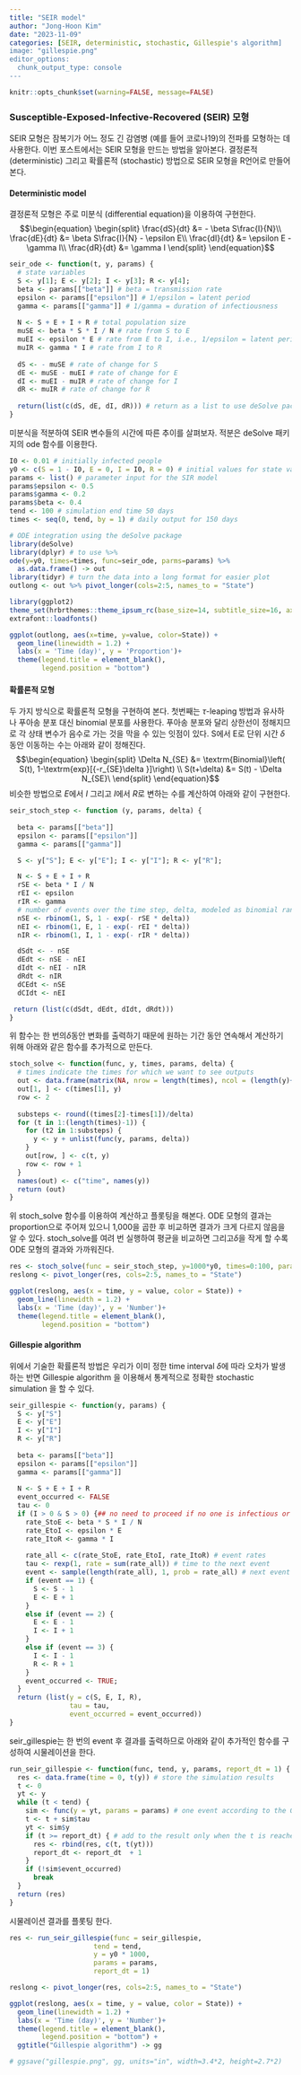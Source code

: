 ```yaml
---
title: "SEIR model"
author: "Jong-Hoon Kim"
date: "2023-11-09"
categories: [SEIR, deterministic, stochastic, Gillespie's algorithm]
image: "gillespie.png"
editor_options: 
  chunk_output_type: console
---
```


```r
knitr::opts_chunk$set(warning=FALSE, message=FALSE) 
```

### Susceptible-Exposed-Infective-Recovered (SEIR) 모형

SEIR 모형은 잠복기가 어느 정도 긴 감염병 (예를 들어 코로나19)의 전파를 모형하는 데 사용한다. 이번 포스트에서는 SEIR 모형을 만드는 방법을 알아본다. 결정론적 (deterministic) 그리고 확률론적 (stochastic) 방법으로 SEIR 모형을 R언어로 만들어 본다. 

#### Deterministic model

결정론적 모형은 주로 미분식 (differential equation)을 이용하여 구현한다. 
$$\begin{equation} \begin{split}  \frac{dS}{dt} &= - \beta S\frac{I}{N}\\ \frac{dE}{dt} &= \beta S\frac{I}{N} - \epsilon E\\ \frac{dI}{dt} &= \epsilon E - \gamma I\\ \frac{dR}{dt} &= \gamma I \end{split} \end{equation}$$

```r
seir_ode <- function(t, y, params) {
  # state variables 
  S <- y[1]; E <- y[2]; I <- y[3]; R <- y[4];
  beta <- params[["beta"]] # beta = transmission rate
  epsilon <- params[["epsilon"]] # 1/epsilon = latent period
  gamma <- params[["gamma"]] # 1/gamma = duration of infectiousness
  
  N <- S + E + I + R # total population size
  muSE <- beta * S * I / N # rate from S to E
  muEI <- epsilon * E # rate from E to I, i.e., 1/epsilon = latent period
  muIR <- gamma * I # rate from I to R
  
  dS <- - muSE # rate of change for S
  dE <- muSE - muEI # rate of change for E
  dI <- muEI - muIR # rate of change for I
  dR <- muIR # rate of change for R
  
  return(list(c(dS, dE, dI, dR))) # return as a list to use deSolve package
}
```

미분식을 적분하여 SEIR 변수들의 시간에 따른 추이를 살펴보자. 적분은 deSolve 패키지의 ode 함수를 이용한다. 
```r
I0 <- 0.01 # initially infected people
y0 <- c(S = 1 - I0, E = 0, I = I0, R = 0) # initial values for state variables
params <- list() # parameter input for the SIR model
params$epsilon <- 0.5
params$gamma <- 0.2
params$beta <- 0.4  
tend <- 100 # simulation end time 50 days
times <- seq(0, tend, by = 1) # daily output for 150 days

# ODE integration using the deSolve package
library(deSolve)
library(dplyr) # to use %>%
ode(y=y0, times=times, func=seir_ode, parms=params) %>%
  as.data.frame() -> out
library(tidyr) # turn the data into a long format for easier plot
outlong <- out %>% pivot_longer(cols=2:5, names_to = "State")

library(ggplot2)
theme_set(hrbrthemes::theme_ipsum_rc(base_size=14, subtitle_size=16, axis_title_size=12))
extrafont::loadfonts()

ggplot(outlong, aes(x=time, y=value, color=State)) +
  geom_line(linewidth = 1.2) +
  labs(x = 'Time (day)', y = 'Proportion')+
  theme(legend.title = element_blank(),
        legend.position = "bottom") 
```


#### 확률론적 모형

두 가지 방식으로 확률론적 모형을 구현하여 본다. 첫번째는  $\tau$-leaping 방법과 유사하나 푸아송 분포 대신 binomial 분포를 사용한다. 푸아송 분포와 달리 상한선이 정해지므로 각 상태 변수가 음수로 가는 것을 막을 수 있는 잇점이 있다.  S에서 E로 단위 시간 $\delta$ 동안 이동하는 수는 아래와 같이 정해진다. 
$$\begin{equation} \begin{split}  \Delta N_{SE} &= \textrm{Binomial}\left( S(t), 1-\textrm{exp}[{-r_{SE}\delta }]\right) \\ S(t+\delta) &= S(t) - \Delta N_{SE}\ \end{split} \end{equation}$$
비슷한 방법으로  $E$에서 $I$ 그리고 $I$에서  $R$로 변하는 수를 계산하여 아래와 같이 구현한다. 

```r
seir_stoch_step <- function (y, params, delta) {
  
  beta <- params[["beta"]]
  epsilon <- params[["epsilon"]]
  gamma <- params[["gamma"]] 

  S <- y["S"]; E <- y["E"]; I <- y["I"]; R <- y["R"];

  N <- S + E + I + R
  rSE <- beta * I / N
  rEI <- epsilon
  rIR <- gamma
  # number of events over the time step, delta, modeled as binomial random variable		
  nSE <- rbinom(1, S, 1 - exp(- rSE * delta))
  nEI <- rbinom(1, E, 1 - exp(- rEI * delta))
  nIR <- rbinom(1, I, 1 - exp(- rIR * delta))

  dSdt <- - nSE
  dEdt <- nSE - nEI
  dIdt <- nEI - nIR
  dRdt <- nIR
  dCEdt <- nSE
  dCIdt <- nEI

 return (list(c(dSdt, dEdt, dIdt, dRdt)))
}
```

위 함수는 한 번의$\delta$동안 변화를 출력하기 때문에 원하는 기간 동안 연속해서 계산하기 위해 아래와 같은 함수를 추가적으로 만든다.

```r
stoch_solve <- function(func, y, times, params, delta) {
  # times indicate the times for which we want to see outputs
  out <- data.frame(matrix(NA, nrow = length(times), ncol = (length(y)+1)))
  out[1, ] <- c(times[1], y)
  row <- 2
  
  substeps <- round((times[2]-times[1])/delta)
  for (t in 1:(length(times)-1)) {
    for (t2 in 1:substeps) {
      y <- y + unlist(func(y, params, delta))
    }
    out[row, ] <- c(t, y)
    row <- row + 1
  }
  names(out) <- c("time", names(y))
  return (out)
}
```

위 stoch_solve 함수를 이용하여 계산하고 플롯팅을 해본다. ODE 모형의 결과는 proportion으로 주어져 있으니 1,000을 곱한 후 비교하면 결과가 크게 다르지 않음을 알 수 있다.  stoch_solve를 여려 번 실행하여 평균을 비교하면 그리고$\delta$을 작게 할 수록 ODE 모형의 결과와 가까워진다.


```r
res <- stoch_solve(func = seir_stoch_step, y=1000*y0, times=0:100, params = params, delta=0.2)
reslong <- pivot_longer(res, cols=2:5, names_to = "State")

ggplot(reslong, aes(x = time, y = value, color = State)) +
  geom_line(linewidth = 1.2) +
  labs(x = 'Time (day)', y = 'Number')+
  theme(legend.title = element_blank(),
        legend.position = "bottom") 
```


#### Gillespie algorithm

위에서 기술한 확률론적 방법은 우리가 이미 정한 time interval $\delta$에 따라 오차가 발생하는 반면 Gillespie algorithm 을 이용해서 통계적으로 정확한 stochastic simulation 을 할 수 있다.
```r
seir_gillespie <- function(y, params) {
  S <- y["S"]
  E <- y["E"]
  I <- y["I"]
  R <- y["R"]
  
  beta <- params[["beta"]]
  epsilon <- params[["epsilon"]]
  gamma <- params[["gamma"]]
  
  N <- S + E + I + R
  event_occurred <- FALSE
  tau <- 0
  if (I > 0 & S > 0) {## no need to proceed if no one is infectious or no one is susceptible
    rate_StoE <- beta * S * I / N
    rate_EtoI <- epsilon * E
    rate_ItoR <- gamma * I
    
    rate_all <- c(rate_StoE, rate_EtoI, rate_ItoR) # event rates
    tau <- rexp(1, rate = sum(rate_all)) # time to the next event
    event <- sample(length(rate_all), 1, prob = rate_all) # next event
    if (event == 1) {
      S <- S - 1
      E <- E + 1
    }
    else if (event == 2) {
      E <- E - 1
      I <- I + 1
    }
    else if (event == 3) {
      I <- I - 1
      R <- R + 1
    }
    event_occurred <- TRUE;
  }
  return (list(y = c(S, E, I, R),
               tau = tau,
               event_occurred = event_occurred))
}
```


seir_gillespie는 한 번의 event 후 결과를 출력하므로 아래와 같이 추가적인 함수를 구성하여 시물레이션을 한다.

```r
run_seir_gillespie <- function(func, tend, y, params, report_dt = 1) {
  res <- data.frame(time = 0, t(y)) # store the simulation results
  t <- 0
  yt <- y
  while (t < tend) {
    sim <- func(y = yt, params = params) # one event according to the Gillespie algorithm
    t <- t + sim$tau
    yt <- sim$y
    if (t >= report_dt) { # add to the result only when the t is reaches report dt
      res <- rbind(res, c(t, t(yt)))
      report_dt <- report_dt  + 1
    }
    if (!sim$event_occurred)
      break
  }
  return (res)
}
```

시물레이션 결과를 플롯팅 한다. 

```r
res <- run_seir_gillespie(func = seir_gillespie, 
                     tend = tend, 
                     y = y0 * 1000, 
                     params = params, 
                     report_dt = 1)

reslong <- pivot_longer(res, cols=2:5, names_to = "State")

ggplot(reslong, aes(x = time, y = value, color = State)) +
  geom_line(linewidth = 1.2) +
  labs(x = 'Time (day)', y = 'Number')+
  theme(legend.title = element_blank(),
        legend.position = "bottom") + 
  ggtitle("Gillespie algorithm") -> gg

# ggsave("gillespie.png", gg, units="in", width=3.4*2, height=2.7*2)
```


